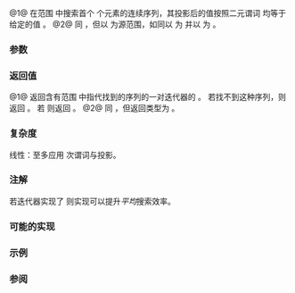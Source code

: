 {{cpp/ranges/title|search_n}}
{{cpp/algorithm/ranges/navbar}}
{{dcl begin}}
{{dcl header|algorithm}}
{{dcl h|调用签名}}
{{dcl rev begin|num=1}}
{{dcl|since=c++20|until=c++26|1=
template&lt; std::forward_iterator I, std::sentinel_for&lt;I&gt; S, class T,
          class Pred = ranges::equal_to, class Proj = std::identity &gt;
requires std::indirectly_comparable&lt;I, const T*, Pred, Proj&gt;
constexpr ranges::subrange&lt;I&gt;
    search_n( I first, S last, std::iter_difference_t&lt;I&gt; count,
              const T&amp; value, Pred pred = {}, Proj proj = {} );
}}
{{dcl|since=c++26|1=
template&lt; std::forward_iterator I, std::sentinel_for&lt;I&gt; S,
          class Pred = ranges::equal_to, class Proj = std::identity,
          class T = std::projected_value_t&lt;I, Proj&gt; &gt;
requires std::indirectly_comparable&lt;I, const T*, Pred, Proj&gt;
constexpr ranges::subrange&lt;I&gt;
    search_n( I first, S last, std::iter_difference_t&lt;I&gt; count,
              const T&amp; value, Pred pred = {}, Proj proj = {} );
}}
{{dcl rev end}}
{{dcl rev begin|num=2}}
{{dcl|since=c++20|until=c++26|1=
template&lt; ranges::forward_range R, class T,
          class Pred = ranges::equal_to, class Proj = std::identity &gt;
requires std::indirectly_comparable
    &lt;ranges::iterator_t&lt;R&gt;, const T*, Pred, Proj&gt;
constexpr ranges::borrowed_subrange_t&lt;R&gt;
    search_n( R&amp;&amp; r, ranges::range_difference_t&lt;R&gt; count,
              const T&amp; value, Pred pred = {}, Proj proj = {} );
}}
{{dcl|since=c++26|1=
template&lt; ranges::forward_range R,
          class Pred = ranges::equal_to, class Proj = std::identity,
          class T = std::projected_value_t&lt;ranges::iterator_t&lt;R&gt;, Proj&gt; &gt;
requires std::indirectly_comparable
    &lt;ranges::iterator_t&lt;R&gt;, const T*, Pred, Proj&gt;
constexpr ranges::borrowed_subrange_t&lt;R&gt;
    search_n( R&amp;&amp; r, ranges::range_difference_t&lt;R&gt; count,
              const T&amp; value, Pred pred = {}, Proj proj = {} );
}}
{{dcl rev end}}
{{dcl end}}

@1@ 在范围 {{range|first|last}} 中搜索首个 {{c|count}} 个元素的连续序列，其投影后的值按照二元谓词 {{c|pred}} 均等于给定的值 {{c|value}}。
@2@ 同 {{v|1}}，但以 {{c|r}} 为源范围，如同以 {{c|ranges::begin(r)}} 为 {{c|first}} 并以 {{c|ranges::end(r)}} 为 {{c|last}}。

{{cpp/ranges/niebloid}}

===参数===
{{par begin}}
{{par range|3=要检验的（又称''草堆''）|sentinel=yes}}
{{par|r|要检验的元素范围（又称''草堆''）}}
{{par|count|要搜索的序列长度}}
{{par|value|要搜索的值（又称''针''）}}
{{par|pred|比较投影后元素与 {{tt|value}} 的二元谓词}}
{{par|proj|应用到要检验的范围的元素的投影}}
{{par end}}

===返回值===
@1@ 返回含有范围 {{range|first|last}} 中指代找到的序列的一对迭代器的 {{c|std::ranges::subrange}}。
若找不到这种序列，则返回 {{c|std::ranges::subrange{last, last} }}。
若 {{c|1=count ≤ 0}} 则返回 {{c|std::ranges::subrange{first, first} }}。
@2@ 同 {{v|1}}，但返回类型为 {{c|ranges::borrowed_subrange_t&lt;R&gt;}}。

===复杂度===
线性：至多应用 {{c|ranges::distance(first, last)}} 次谓词与投影。

===注解===
若迭代器实现了 {{c|std::random_access_iterator}} 则实现可以提升''平均''搜索效率。

{{feature test macro|__cpp_lib_algorithm_default_value_type|value=202403|std=C++26|算法中的[[cpp/language/list initialization|列表初始化]]}}

===可能的实现===
{{eq fun|1=
struct search_n_fn
{
    template&lt;std::forward_iterator I, std::sentinel_for&lt;I&gt; S,
             class Pred = ranges::equal_to, class Proj = std::identity,
             class T = std::projected_value_t&lt;I, Proj&gt;&gt;
    requires std::indirectly_comparable&lt;I, const T*, Pred, Proj&gt;
    constexpr ranges::subrange&lt;I&gt;
        operator()(I first, S last, std::iter_difference_t&lt;I&gt; count,
                   const T&amp; value, Pred pred = {}, Proj proj = {}) const
    {
        if (count &lt;= 0)
            return {first, first};
        for (; first != last; ++first)
            if (std::invoke(pred, std::invoke(proj, *first), value))
            {
                I start = first;
                std::iter_difference_t&lt;I&gt; n{1};
                for (;;)
                {
                    if (n++ == count)
                        return {start, std::next(first)}; // 找到
                    if (++first == last)
                        return {first, first}; // 找不到
                    if (!std::invoke(pred, std::invoke(proj, *first), value))
                        break; // 不等于 value
                }
            }
        return {first, first};
    }
    
    template&lt;ranges::forward_range R,
             class Pred = ranges::equal_to, class Proj = std::identity,
             class T = std::projected_value_t&lt;ranges::iterator_t&lt;R&gt;, Proj&gt;&gt;
    requires std::indirectly_comparable&lt;ranges::iterator_t&lt;R&gt;, const T*, Pred, Proj&gt;
    constexpr ranges::borrowed_subrange_t&lt;R&gt;
        operator()(R&amp;&amp; r, ranges::range_difference_t&lt;R&gt; count,
                   const T&amp; value, Pred pred = {}, Proj proj = {}) const
    {
        return (*this)(ranges::begin(r), ranges::end(r),
                       std::move(count), value,
                       std::move(pred), std::move(proj));
    }
};

inline constexpr search_n_fn search_n {};
}}

===示例===
{{example
|code=
#include &lt;algorithm&gt;
#include &lt;cassert&gt;
#include &lt;complex&gt;
#include &lt;iomanip&gt;
#include &lt;iostream&gt;
#include &lt;iterator&gt;
#include &lt;string&gt;
#include &lt;vector&gt;

int main()
{
    namespace ranges = std::ranges;

    static constexpr auto nums = {1, 2, 2, 3, 4, 1, 2, 2, 2, 1};
    constexpr int count{3};
    constexpr int value{2};
    typedef int count_t, value_t;
    
    constexpr auto result1 = ranges::search_n
    (
        nums.begin(), nums.end(), count, value
    );
    static_assert // 找到
    (
        result1.size() == count &amp;&amp;
        std::distance(nums.begin(), result1.begin()) == 6 &amp;&amp;
        std::distance(nums.begin(), result1.end()) == 9
    );
    
    constexpr auto result2 = ranges::search_n(nums, count, value);
    static_assert // 找到
    (
        result2.size() == count &amp;&amp;
        std::distance(nums.begin(), result2.begin()) == 6 &amp;&amp;
        std::distance(nums.begin(), result2.end()) == 9
    );
    
    constexpr auto result3 = ranges::search_n(nums, count, value_t{5});
    static_assert // 找不到
    (
        result3.size() == 0 &amp;&amp;
        result3.begin() == result3.end() &amp;&amp;
        result3.end() == nums.end()
    );

    constexpr auto result4 = ranges::search_n(nums, count_t{0}, value_t{1});
    static_assert // 找不到
    (
        result4.size() == 0 &amp;&amp;
        result4.begin() == result4.end() &amp;&amp;
        result4.end() == nums.begin()
    );
    
    constexpr char symbol{'B'};
    auto to_ascii = [](const int z) -&gt; char { return 'A' + z - 1; };
    auto is_equ = [](const char x, const char y) { return x == y; };
    
    std::cout &lt;&lt; "找到了子序列 " &lt;&lt; std::string(count, symbol) &lt;&lt; " 于 ";
    std::ranges::transform(nums, std::ostream_iterator&lt;char&gt;(std::cout, ""), to_ascii);
    std::cout &lt;&lt; '\n';
    
    auto result5 = ranges::search_n(nums, count, symbol, is_equ, to_ascii);
    if (not result5.empty())
        std::cout &lt;&lt; "找到其位置在 "
                  &lt;&lt; ranges::distance(nums.begin(), result5.begin()) &lt;&lt; '\n';

    std::vector&lt;std::complex&lt;double&gt;&gt; nums2{&lt;!----&gt;{4, 2}, {4, 2}, {1, 3}&lt;!----&gt;};
    #ifdef __cpp_lib_algorithm_default_value_type
        auto it = ranges::search_n(nums2, 2, {4, 2});
    #else
        auto it = ranges::search_n(nums2, 2, std::complex&lt;double&gt;{4, 2});
    #endif
    assert(it.size() == 2);
}
|output=
找到了子序列 BBB 于 ABBCDABBBA
找到其位置在 6
}}

===参阅===
{{dsc begin}}
{{dsc inc|cpp/algorithm/ranges/dsc adjacent_find}}
{{dsc inc|cpp/algorithm/ranges/dsc find}}
{{dsc inc|cpp/algorithm/ranges/dsc find_end}}
{{dsc inc|cpp/algorithm/ranges/dsc find_first_of}}
{{dsc inc|cpp/algorithm/ranges/dsc includes}}
{{dsc inc|cpp/algorithm/ranges/dsc mismatch}}
{{dsc inc|cpp/algorithm/ranges/dsc search}}
{{dsc inc|cpp/algorithm/dsc search_n}}
{{dsc end}}

{{langlinks|de|en|es|fr|it|ja|pt|ru}}